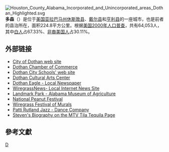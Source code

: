 {{Infobox settlement
|official_name            = 多森<br />Dothan
|settlement_type          = 城市
|nickname                 = 世界花生之都、圓形之城、狗尾草樞紐
|image_skyline            = FosterFestDothanDowntown.jpg
|imagesize                = 
|image_caption            = 多森下城的FosterFest
|image_seal               = 
|image_map                = Houston County Alabama Incorporated and Unincorporated areas Dothan Highlighted.svg
|mapsize                  = 250px
|map_caption              = 多森在[[休斯頓縣_(阿拉巴馬州)|休斯頓縣]]及[[阿拉巴馬州|阿拉巴馬州]]的位置
|coordinates_region       = US-AL
| pushpin_map = USA
| pushpin_map_caption = 多森在阿拉巴馬州的位置
|subdivision_type         = 國家
|subdivision_type1        = 州
|subdivision_type2        = 縣
|subdivision_name         = {{USA}}
|subdivision_name1        = [[阿拉巴馬州|阿拉巴馬州]]
|subdivision_name2        = [[休斯敦縣_(阿拉巴馬州)|休斯敦縣]]、[[戴爾縣_(阿拉巴馬州)|戴爾縣]]、[[亨利縣_(阿拉巴馬州)|亨利縣]]
|government_type          = 
|leader_title             = 
|leader_name              = 
|established_date         = 
|area_magnitude           = 
|area_total_km2           = 232.4
|area_total_sq_mi         = 
|area_land_km2            = 231.5
|area_land_sq_mi          = 
|area_water_km2           = 0.8
|area_water_sq_mi         = 
|elevation_ft             = 322
|elevation_m              = 98
|population_as_of         = [[2010年美國人口普查|2010]]
|population_total         = 65496
|population_footnotes     = <ref name="Census 2010">{{cite web| url=http://factfinder2.census.gov/bkmk/table/1.0/en/DEC/10_DP/G001/1600000US0121184| title=Geographic Identifiers: 2010 Demographic Profile Data (G001): Dothan city, Alabama| publisher=U.S. Census Bureau, American Factfinder| accessdate=October 1, 2015}}</ref>
|pop_est_as_of            = 2014
|population_est           = 68409
|pop_est_footnotes        = <ref name="USCensusEst2014"/>
|population_metro         = 148095<!--2014 est.-->
|population_density_km2   = 295.4<!--As of 2014 est.-->
|population_density_sq_mi = 
| population_blank2_title  = [[Combined_Statistical_Area|CSA]]
| population_blank2        = 248488<!--Dothan-Enterprise-Ozark Combined Statistical Area 2014 est.-->
|timezone                 = [[北美中部時區|CST]]
|utc_offset               = -6
|latd = 31 |latm = 13 |lats = 38 |latNS = N
|longd = 85 |longm = 24 |longs = 26 |longEW = W
|coordinates_display = title, inline
|timezone_DST             = CDT
|utc_offset_DST           = -5
|postal_code_type         = [[ZIP_code|ZIP code]]
|postal_code              = 36301-36305
|area_code                = [[Area_code_334|334]]
|area_code_type           = [[North_American_Numbering_Plan|Area code]]
|blank_name               = [[聯邦資訊處理標準|FIPS]]編碼
|blank_info               = 01-21184
|blank1_name              = [[地名信息系統|GNIS]]編碼
|blank1_info              = 0117397
|website                  = {{URL|www.dothan.org}}
|footnotes                = 
}}[[File:Houston_County_Alabama_Incorporated_and_Unincorporated_areas_Dothan_Highlighted.svg|right]]
'''多森'''（{{lang-en|Dothan}}）是位于[[美国|美国]][[亚拉巴马州|亚拉巴马州]][[休斯敦县_(亚拉巴马州)|休斯敦县]]、[[戴尔县_(亚拉巴马州)|戴尔县]]和[[亨利县_(亚拉巴马州)|亨利县]]的一座城市，也是前者的县治所在，面积224.8平方公里。根据[[美国2000年人口普查|美国2000年人口普查]]，共有64,053人，其中[[白人|白人]]占67.33%、[[非裔美国人|非裔美国人]]占30.11%。

==外部链接==
*[http://www.dothan.org/ City of Dothan web site] {{Wayback|url=http://www.dothan.org/ |date=20201211071231 }}
*[http://www.dothan.com/ Dothan Chamber of Commerce] {{Wayback|url=http://www.dothan.com/ |date=20201229093244 }}
*[http://www.dothan.k12.al.us/ Dothan City Schools' web site] {{Wayback|url=http://www.dothan.k12.al.us/ |date=20210116090154 }}
*[http://www.theculturalartscenter.com// Dothan Cultural Arts Center] {{Wayback|url=http://www.theculturalartscenter.com// |date=20170515222408 }}
*[http://www.dothaneagle.com/ Dothan Eagle - Local Newspaper] {{Wayback|url=http://www.dothaneagle.com/ |date=20210303201157 }}
*[http://www.wiregrassnews.com/ WiregrassNews- Local Internet News Site] {{Wayback|url=http://www.wiregrassnews.com/ |date=20190916181456 }}
*[https://web.archive.org/web/20080426013013/http://www.landmarkpark.com/ Landmark Park - Alabama Museum of Agriculture]
*[http://www.nationalpeanutfestival.com/ National Peanut Festival] {{Wayback|url=http://www.nationalpeanutfestival.com/ |date=20210210203419 }}
*[https://web.archive.org/web/20070405004153/http://www.dothanalcvb.com/murals.htm Wiregrass Festival of Murals]
*[http://www.pattirutlandjazz.com Patti Rutland Jazz - Dance Company] {{Wayback|url=http://www.pattirutlandjazz.com/ |date=20201221112513 }}
*[http://www.mtv.com/ontv/dyn/tila_tequila/cast_member/cast_member.jhtml?personalityId=8961 Steven's Biography on the MTV Tila Tequila Page] {{Wayback|url=http://www.mtv.com/ontv/dyn/tila_tequila/cast_member/cast_member.jhtml?personalityId=8961 |date=20090215110158 }}

== 參考文獻 ==
{{reflist}}

{{Alabama}}
{{戴爾縣 (阿拉巴馬州)}}
{{亨利縣 (阿拉巴馬州)}}
{{休斯敦縣 (阿拉巴馬州)}}
{{Alabama-stub}}

[[Category:亚拉巴马州城市|D]]